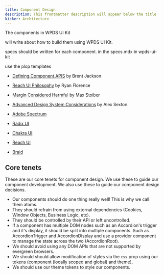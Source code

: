 ```yaml
---
title: Component Design
description: This frontmatter description will appear below the title
kicker: Architecture
---
```


The components in WPDS UI Kit

will write about how to build them using WPDS UI Kit.

specs should be written for each component. in the specs.mdx in wpds-ui-kit

use the plop templates

-   [Defining Component APIS](https://jxnblk.com/blog/defining-component-apis-in-react/) by Brent Jackson
-   [Reach UI Philosophy](https://gist.github.com/ryanflorence/e5c794e6093d16a69fa88d2112a292f7) by Ryan Florence
-   [Margin Considered Harmful](https://mxstbr.com/thoughts/margin/) by Max Stoiber
-   [Advanced Design System Considerations](https://www.youtube.com/watch?v=EDyiaDJJu-4) by Alex Sexton

-   [Adobe Spectrum](https://react-spectrum.adobe.com/react-spectrum/index.html)
-   [Radix UI](https://www.radix-ui.com/)
-   [Chakra UI](https://chakra-ui.com/)
-   [Reach UI](https://reach.tech/)
-   [Braid](https://seek-oss.github.io/braid-design-system/)

## Core tenets

These are our core tenets for component design. We use these to guide our component development. We also use these to guide our component design decisions.

-   Our components should do one thing really well! This is why we call them atoms.
-   They should refrain from using external dependencies (Cookies, Window Objects, Business Logic, etc).
-   They should be controlled by their API or left uncontrolled.
-   If a component has multiple DOM nodes such as an Accordion's trigger and it's display, it should be split into multiple components. Such as AccordionTrigger and AccordionDisplay and use a provider component to manage the state across the two (AccordionRoot).
-   We should avoid using any DOM APIs that are not supported by evergreen browsers.
-   We should should allow modification of styles via the `css` prop using our tokens (component (locally scoped and global) and theme).
-   We should use our theme tokens to style our components.
